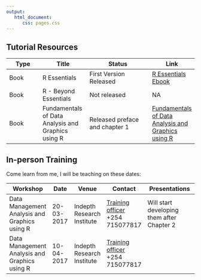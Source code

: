 ```yaml
---
output: 
   html_document:
      css: pages.css
---
```


## Tutorial Resources

Type  |  Title |  Status   |  Link
------|--------|-----------|-------
Book  | R Essentials | First Version Released | [R Essentials Ebook](../R_Essentials/index.html)
Book  |  R - Beyond Essentials | Not released | NA
Book  | Fundamentals of Data Analysis and Graphics using R | Released preface and chapter 1 |  [Fundamentals of Data Analysis and Graphics using R](../Data_Analysis/index.html)

## In-person Training 

Come learn from me, I will be teaching on these dates:

Workshop    | Date  | Venue   | Contact   |  Presentations
------------|-------|---------|-----------|-----------------
Data Management Analysis and Graphics using R | 20-03-2017 | Indepth Research Institute | [Training officer](mailto:outreach@indepthresearch.org) +254 715077817 | Will start developing them after Chapter 2
Data Management Analysis and Graphics using R | 10-04-2017 | Indepth Research Institute | [Training officer](mailto:outreach@indepthresearch.org) +254 715077817
